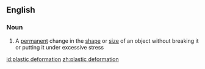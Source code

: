 ==English==

===Noun===
{{en-noun|sg=[[plastic]] [[deformation]]}}

# A [[permanent]] change in the [[shape]] or [[size]] of an object without breaking it or putting it under excessive stress

[[id:plastic deformation]]
[[zh:plastic deformation]]